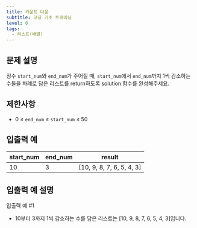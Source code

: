 ```yaml
---
title: 카운트 다운
subtitle: 코딩 기초 트레이닝
level: 0
tags:
  - 리스트(배열)
---
```


## 문제 설명

정수 `start_num`와 `end_num`가 주어질 때, `start_num`에서 `end_num`까지 1씩 감소하는 수들을 차례로 담은 리스트를 return하도록 solution 함수를 완성해주세요.

## 제한사항

- 0 ≤ `end_num` ≤ `start_num` ≤ 50

## 입출력 예

| start_num | end_num | result                      |
| --------- | ------- | --------------------------- |
| 10        | 3       | \[10, 9, 8, 7, 6, 5, 4, 3\] |

## 입출력 예 설명

입출력 예 #1

- 10부터 3까지 1씩 감소하는 수를 담은 리스트는 \[10, 9, 8, 7, 6, 5, 4, 3\]입니다.
